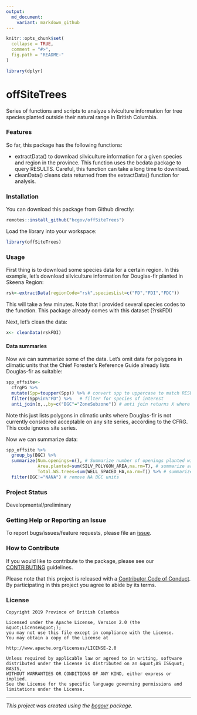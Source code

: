 ```yaml
---
output:
  md_document:
    variant: markdown_github
---
```


```r
knitr::opts_chunk$set(
  collapse = TRUE,
  comment = "#>",
  fig.path = "README-"
)

library(dplyr)
```

<!-- Add a project state badge
See https://github.com/BCDevExchange/Our-Project-Docs/blob/master/discussion/projectstates.md
If you have bcgovr installed and you use RStudio, click the 'Insert BCDevex Badge' Addin. -->

# offSiteTrees

Series of functions and scripts to analyze silviculture information for tree species planted outside their natural range in British Columbia.

### Features
So far, this package has the following functions:

- extractData() to download silviculture information for a given species and region in the province.  This function uses the bcdata package to query RESULTS.  Careful, this function can take a long time to download.
- cleanData() cleans data returned from the extractData() function for analysis.

### Installation
You can download this package from Github directly:

```r
remotes::install_github("bcgov/offSiteTrees")
```

Load the library into your workspace:
```r
library(offSiteTrees)
```


### Usage

First thing is to download some species data for a certain region.  In this example, let's download silviculture information for Douglas-fir planted in Skeena Region:
```r
rsk<-extractData(regionCode="rsk",speciesList=c("FD","FDI","FDC"))
```

This will take a few minutes.  Note that I provided several species codes to the function.
This package already comes with this dataset (?rskFDI)

Next, let's clean the data:

```r
x<- cleanData(rskFDI)

```

#### Data summaries

Now we can summarize some of the data.  Let's omit data for polygons in climatic units that the Chief Forester's Reference Guide already lists Douglas-fir as suitable:

```r
spp_offsite<-
  cfrgPG %>%
  mutate(Spp=toupper(Spp)) %>% # convert spp to uppercase to match RESULTS
  filter(Spp%in%"FD") %>%   # filter for species of interest
  anti_join(x,.,by=c("BGC"="ZoneSubzone")) # anti join returns X where it is not listed in CFRG

```

Note this just lists polygons in climatic units where Douglas-fir is not currently considered acceptable on any site series, according to the CFRG.  This code ignores site series.

Now we can summarize data:

```r
spp_offsite %>% 
  group_by(BGC) %>% 
  summarize(Num.openings=n(), # Summarize number of openings planted with Fd
            Area.planted=sum(SILV_POLYGON_AREA,na.rm=T), # summarize area planted with Fd
            Total.WS.trees=sum(WELL_SPACED_HA,na.rm=T)) %>% # summarize total Fd well spaced
  filter(BGC!="NANA") # remove NA BGC units


```


### Project Status
Developmental/preliminary

### Getting Help or Reporting an Issue

To report bugs/issues/feature requests, please file an [issue](https://github.com/bcgov/offSiteTrees/issues/).

### How to Contribute

If you would like to contribute to the package, please see our 
[CONTRIBUTING](CONTRIBUTING.md) guidelines.

Please note that this project is released with a [Contributor Code of Conduct](CODE_OF_CONDUCT.md). By participating in this project you agree to abide by its terms.

### License

```
Copyright 2019 Province of British Columbia

Licensed under the Apache License, Version 2.0 (the &quot;License&quot;);
you may not use this file except in compliance with the License.
You may obtain a copy of the License at

http://www.apache.org/licenses/LICENSE-2.0

Unless required by applicable law or agreed to in writing, software distributed under the License is distributed on an &quot;AS IS&quot; BASIS,
WITHOUT WARRANTIES OR CONDITIONS OF ANY KIND, either express or implied.
See the License for the specific language governing permissions and limitations under the License.
```

---
*This project was created using the [bcgovr](https://github.com/bcgov/bcgovr) package.* 
